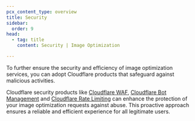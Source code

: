 ```yaml
---
pcx_content_type: overview
title: Security
sidebar:
  order: 9
head:
  - tag: title
    content: Security | Image Optimization

---
```


To further ensure the security and efficiency of image optimization services, you can adopt Cloudflare products that safeguard against malicious activities.

Cloudflare security products like [Cloudflare WAF](/waf/), [Cloudflare Bot Management](/bots/get-started/bm-subscription/) and [Cloudflare Rate Limiting](/waf/rate-limiting-rules/) can enhance the protection of your image optimization requests against abuse. This proactive approach ensures a reliable and efficient experience for all legitimate users.
